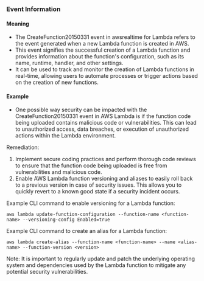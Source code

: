 
### Event Information

#### Meaning

- The CreateFunction20150331 event in awsrealtime for Lambda refers to the event generated when a new Lambda function is created in AWS.
- This event signifies the successful creation of a Lambda function and provides information about the function's configuration, such as its name, runtime, handler, and other settings.
- It can be used to track and monitor the creation of Lambda functions in real-time, allowing users to automate processes or trigger actions based on the creation of new functions.

#### Example

- One possible way security can be impacted with the CreateFunction20150331 event in AWS Lambda is if the function code being uploaded contains malicious code or vulnerabilities. This can lead to unauthorized access, data breaches, or execution of unauthorized actions within the Lambda environment.

Remediation:
1. Implement secure coding practices and perform thorough code reviews to ensure that the function code being uploaded is free from vulnerabilities and malicious code.
2. Enable AWS Lambda function versioning and aliases to easily roll back to a previous version in case of security issues. This allows you to quickly revert to a known good state if a security incident occurs.

Example CLI command to enable versioning for a Lambda function:
```
aws lambda update-function-configuration --function-name <function-name> --versioning-config Enabled=true
```

Example CLI command to create an alias for a Lambda function:
```
aws lambda create-alias --function-name <function-name> --name <alias-name> --function-version <version>
```

Note: It is important to regularly update and patch the underlying operating system and dependencies used by the Lambda function to mitigate any potential security vulnerabilities.

